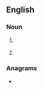 ==English==

===Noun===
{{head|en|noun}}

# {{lb|en|business}} {{initialism of|[[key]] [[factor]]s for [[success]]|lang=en}}
# {{lb|en|military}} {{initialism of|[[knife]], [[fork]] and [[spoon]]|lang=en}}

===Anagrams===
* {{anagrams|en|FSK|f**ks}}